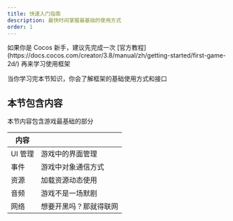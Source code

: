 ```yaml
---
title: 快速入门指南
description: 最快时间掌握最基础的使用方式
order: 1
---
```


<Note type="warning" title="注意">
	如果你是 Cocos 新手，建议先完成一次
	[官方教程](https://docs.cocos.com/creator/3.8/manual/zh/getting-started/first-game-2d/)
	再来学习使用框架
</Note>

当你学习完本节知识，你会了解框架的基础使用方式和接口

## 本节包含内容

本节内容包含游戏最基础的部分

| 内容    |                        |
| ------- | ---------------------- |
| UI 管理 | 游戏中的界面管理       |
| 事件    | 游戏中对象通信方式     |
| 资源    | 加载资源动态使用       |
| 音频    | 游戏不是一场默剧       |
| 网络    | 想要开黑吗？那就得联网 |
